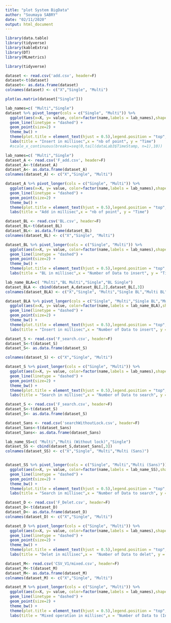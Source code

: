 ```yaml
---
title: "plot System BigData"
author: "Soumaya SABRY"
date: "02/11/2020"
output: html_document
---
```

```r
library(data.table)
library(tidyverse)
library(kableExtra)
library(DT)
library(MLmetrics)
```
```r
library(tidyverse)
```

```r
dataset <- read.csv('add.csv', header=F)
dataset<-t(dataset)
dataset<- as.data.frame(dataset)
colnames(dataset) <- c("X","Single", "Multi")
```


```r
plot(as.matrix(dataset["Single"]))
```


```r
lab_names=c( "Multi","Single")
dataset %>% pivot_longer(cols = c("Single", "Multi")) %>% 
  ggplot(aes(x=X, y= value, color=factor(name,labels = lab_names),shape = factor(name,labels = lab_names)))+
  geom_line(linetype = "dashed") +
  geom_point(size=2) +
  theme_bw() +
  theme(plot.title = element_text(hjust = 0.5),legend.position = "top",legend.title = element_blank()) + 
  labs(title = "Insert in millisec",x = "nb of point", y = "Time")
  #scale_x_continuous(breaks=seq(0,tail(dataLab3$TimeStamp, n=1),10))
```
################################
```r
lab_names=c( "Multi","Single")
dataset_A <- read.csv('F_add.csv', header=F)
dataset_A<-t(dataset_A)
dataset_A<- as.data.frame(dataset_A)
colnames(dataset_A) <- c("X","Single", "Multi")

dataset_A %>% pivot_longer(cols = c("Single", "Multi")) %>% 
  ggplot(aes(x=X, y= value, color=factor(name,labels = lab_names),shape = factor(name,labels = lab_names)))+
  geom_line(linetype = "dashed") +
  geom_point(size=2) +
  theme_bw() +
  theme(plot.title = element_text(hjust = 0.5),legend.position = "top",legend.title = element_blank()) + 
  labs(title = "Add in millisec",x = "nb of point", y = "Time")
```

```r
dataset_BL <- read.csv('BL.csv', header=F)
dataset_BL<-t(dataset_BL)
dataset_BL<- as.data.frame(dataset_BL)
colnames(dataset_BL) <- c("X","Single", "Multi")

dataset_BL %>% pivot_longer(cols = c("Single", "Multi")) %>% 
  ggplot(aes(x=X, y= value, color=factor(name,labels = lab_names),shape = factor(name,labels = lab_names)))+
  geom_line(linetype = "dashed") +
  geom_point(size=2) +
  theme_bw() +
  theme(plot.title = element_text(hjust = 0.5),legend.position = "top",legend.title = element_blank()) + 
  labs(title = "BL in millisec",x = "Number of Data to insert", y = "Time")
```
```r
lab_name_BLA=c( "Multi","BL Multi","Single","BL Single")
dataset_BLA <- cbind(dataset_A,dataset_BL[,2],dataset_BL[,3])
colnames(dataset_BLA) <- c("X","Single", "Multi","Single BL","Multi BL")

dataset_BLA %>% pivot_longer(cols = c("Single", "Multi","Single BL","Multi BL")) %>% 
  ggplot(aes(x=X, y= value, color=factor(name,labels = lab_name_BLA),shape = factor(name,labels = lab_name_BLA)))+
  geom_line(linetype = "dashed") +
  geom_point(size=2) +
  theme_bw() +
  theme(plot.title = element_text(hjust = 0.5),legend.position = "top",legend.title = element_blank()) + 
  labs(title = "Insert in millisec",x = "Number of Data to insert", y = "Time(ms)")
```


```r
dataset_S <- read.csv('F_search.csv', header=F)
dataset_S<-t(dataset_S)
dataset_S<- as.data.frame(dataset_S)

colnames(dataset_S) <- c("X","Single", "Multi")

dataset_S %>% pivot_longer(cols = c("Single", "Multi")) %>% 
  ggplot(aes(x=X, y= value, color=factor(name,labels = lab_names),shape = factor(name,labels = lab_names)))+
  geom_line(linetype = "dashed") +
  geom_point(size=2) +
  theme_bw() +
  theme(plot.title = element_text(hjust = 0.5),legend.position = "top",legend.title = element_blank()) + 
  labs(title = "Search in millisec",x = "Number of Data to search", y = "Time(ms)")
```
```r
dataset_S <- read.csv('F_search.csv', header=F)
dataset_S<-t(dataset_S)
dataset_S<- as.data.frame(dataset_S)

dataset_Sans <- read.csv('searchWithoutLock.csv', header=F)
dataset_Sans<-t(dataset_Sans)
dataset_Sans<- as.data.frame(dataset_Sans)

lab_name_SS=c( "Multi","Multi (Without lock)","Single")
dataset_SS <- cbind(dataset_S,dataset_Sans[,3])
colnames(dataset_SS) <- c("X","Single", "Multi","Multi (Sans)")


dataset_SS %>% pivot_longer(cols = c("Single", "Multi","Multi (Sans)")) %>% 
  ggplot(aes(x=X, y= value, color=factor(name,labels = lab_name_SS),shape = factor(name,labels = lab_name_SS)))+
  geom_line(linetype = "dashed") +
  geom_point(size=2) +
  theme_bw() +
  theme(plot.title = element_text(hjust = 0.5),legend.position = "top",legend.title = element_blank()) + 
  labs(title = "Search in millisec",x = "Number of Data to search", y = "Time(ms)")
```

```r
dataset_D <- read.csv('F_Delet.csv', header=F)
dataset_D<-t(dataset_D)
dataset_D<- as.data.frame(dataset_D)
colnames(dataset_D) <- c("X","Single", "Multi")

dataset_D %>% pivot_longer(cols = c("Single", "Multi")) %>% 
  ggplot(aes(x=X, y= value, color=factor(name,labels = lab_names),shape = factor(name,labels = lab_names)))+
  geom_line(linetype = "dashed") +
  geom_point(size=2) +
  theme_bw() +
  theme(plot.title = element_text(hjust = 0.5),legend.position = "top",legend.title = element_blank()) + 
  labs(title = "Delet in millisec",x =  "Number of Data to delet", y = "Time(ms)")
```
```r
dataset_M<- read.csv('CSV_V1/mixed.csv', header=F)
dataset_M<-t(dataset_M)
dataset_M<- as.data.frame(dataset_M)
colnames(dataset_M) <- c("X","Single", "Multi")

dataset_M %>% pivot_longer(cols = c("Single", "Multi")) %>% 
  ggplot(aes(x=X, y= value, color=factor(name,labels = lab_names),shape = factor(name,labels = lab_names)))+
  geom_line(linetype = "dashed") +
  geom_point(size=2) +
  theme_bw() +
  theme(plot.title = element_text(hjust = 0.5),legend.position = "top",legend.title = element_blank()) + 
  labs(title = "Mixed operation in millisec",x = "Number of Data to (Insert and Search)", y = "Time(ms)")
```
